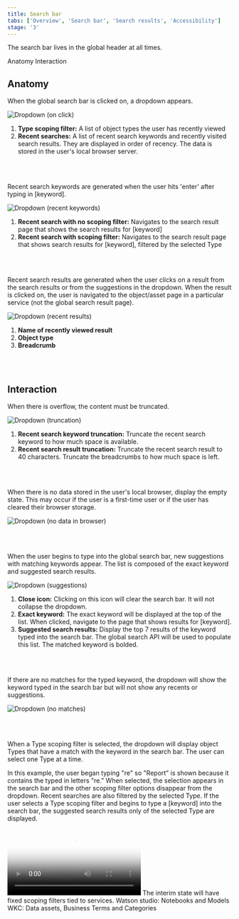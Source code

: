 ```yaml
---
title: Search bar
tabs: ['Overview', 'Search bar', 'Search results', 'Accessibility']
stage: '3'
---
```


<PageDescription>

The search bar lives in the global header at all times.

</PageDescription>

<AnchorLinks>
    <AnchorLink>Anatomy</AnchorLink>
    <AnchorLink>Interaction</AnchorLink>
</AnchorLinks>


## Anatomy

When the global search bar is clicked on, a dropdown appears.

<Row>
<Column colMd={4} colLg={8}>

![ Dropdown (on click)](/images/Dropdown-OnClick.png)

</Column>
</Row>



1. **Type scoping filter:** A list of object types the user has recently viewed
2. **Recent searches:**  A list of recent search keywords and recently visited search results. They are displayed in order of recency. The data is stored in the user's local browser server.

<br/>
<br/>

Recent search keywords are generated when the user hits 'enter' after typing in [keyword].

<Row>
<Column colMd={4} colLg={8}>

![ Dropdown (recent keywords)](/images/Dropdown-RecentKeywords.png)

</Column>
</Row>



1. **Recent search with no scoping filter:** Navigates to the search result page that shows the search results for [keyword]
2. **Recent search with scoping filter:** Navigates to the search result page that shows search results for [keyword], filtered by the selected Type

<br/>
<br/>

Recent search results are generated when the user clicks on a result from the search results or from the suggestions in the dropdown. 
When the result is clicked on, the user is navigated to the object/asset page in a particular service (not the global search result page).

<Row>
<Column colMd={4} colLg={8}>

![ Dropdown (recent results)](/images/Dropdown-RecentResults.png)

</Column>
</Row>


1. **Name of recently viewed result**
2. **Object type**
3. **Breadcrumb**

<br/>
<br/>

## Interaction


When there is overflow, the content must be truncated.

<Row>
<Column colMd={4} colLg={8}>

![ Dropdown (truncation)](/images/Dropdown-Truncation.png)

</Column>
</Row>



1. **Recent search keyword truncation:** Truncate the recent search keyword to how much space is available.
2. **Recent search result truncation:** Truncate the recent search result to 40 characters. Truncate the breadcrumbs to how much space is left. 

<br/>
<br/>

When there is no data stored in the user's local browser, display the empty state. This may occur if the user is a first-time user or if the user has cleared their browser storage.

<Row>
<Column colMd={4} colLg={8}>

![ Dropdown (no data in browser)](/images/Dropdown-NoBrowserData.png)

</Column>
</Row>


<br/>
<br/>

When the user begins to type into the global search bar, new suggestions with matching keywords appear. 
The list is composed of the exact keyword and suggested search results.

<Row>
<Column colMd={4} colLg={8}>

![ Dropdown (suggestions)](/images/Dropdown-Suggestions.png) 

</Column>
</Row>


1. **Close icon:** Clicking on this icon will clear the search bar. It will not collapse the dropdown.
2. **Exact keyword:** The exact keyword will be displayed at the top of the list. When clicked, navigate to the page that shows results for [keyword].
2. **Suggested search results:** Display the top 7 results of the keyword typed into the search bar. 
The global search API will be used to populate this list. The matched keyword is bolded.

<br/>
<br/>

If there are no matches for the typed keyword, the dropdown will show the keyword typed in the search bar but will not show any recents or suggestions. 

<Row>
<Column colMd={4} colLg={8}>

![ Dropdown (no matches)](/images/Dropdown-NoMatches.png)

</Column>
</Row>


<br/>
<br/>

When a Type scoping filter is selected, the dropdown will display object Types that have a match with the keyword in the search bar. 
The user can select one Type at a time. 

In this example, the user began typing "re" so "Report" is shown because it contains the typed in letters "re."
When selected, the selection appears in the search bar and the other scoping filter options disappear from the dropdown.
Recent searches are also filtered by the selected Type. If the user selects a Type scoping filter and begins to type a [keyword] into the search bar, 
the suggested search results only of the selected Type are displayed.

<Row>
<Column colMd={4} colLg={12}>

<Video src="/videos/Guideline doc_3.mp4" poster="/images/Guidelinesdoc3.png">
  <track
    kind="captions"
    default
    src="/videos/vtt/hero-video.vtt"
    srcLang="en"
  />
</Video> 
</Column>
</Row>


<InlineNotification>
The interim state will have fixed scoping filters tied to services. 
Watson studio: Notebooks and Models
WKC: Data assets, Business Terms and Categories
</InlineNotification>